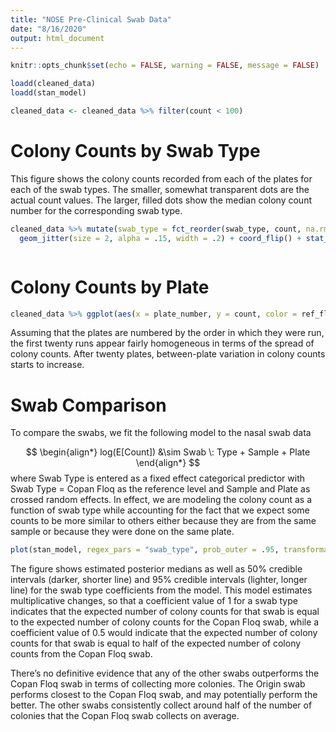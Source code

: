 ```yaml
---
title: "NOSE Pre-Clinical Swab Data"
date: "8/16/2020"
output: html_document
---
```


```r
knitr::opts_chunk$set(echo = FALSE, warning = FALSE, message = FALSE)

loadd(cleaned_data)
loadd(stan_model)

cleaned_data <- cleaned_data %>% filter(count < 100)

```



# Colony Counts by Swab Type
This figure shows the colony counts recorded from each of the plates for each of the swab types. The smaller, somewhat transparent dots are the actual count values. The larger, filled dots show the median colony count number for the corresponding swab type.

```r

cleaned_data %>% mutate(swab_type = fct_reorder(swab_type, count, na.rm = T))  %>% ggplot(aes(x = swab_type, y = count, color = swab_type)) + 
  geom_jitter(size = 2, alpha = .15, width = .2) + coord_flip() + stat_summary(fun = median, geom = "point", size = 3.5) + theme_light() + scale_color_d3()



```


# Colony Counts by Plate



```r

cleaned_data %>% ggplot(aes(x = plate_number, y = count, color = ref_flag)) + geom_jitter(size = 2, alpha = .5, width = .2)  + theme_light() + facet_wrap( ~ plate_group, scales = "free_x") + scale_color_d3(labels = c("Other", "Copan Floq"))


```


Assuming that the plates are numbered by the order in which they were run, the first twenty runs appear fairly homogeneous in terms of the spread of colony counts. After twenty plates, between-plate variation in colony counts starts to increase.

# Swab Comparison

To compare the swabs, we fit the following model to the nasal swab data

$$
\begin{align*}
log(E[Count]) &\sim Swab \: Type + Sample + Plate
\end{align*}
$$
where Swab Type is entered as a fixed effect categorical predictor with Swab Type = Copan Floq as the reference level and Sample and Plate as crossed random effects. In effect, we are modeling the colony count as a function of swab type while accounting for the fact that we expect some counts to be more similar to others either because they are from the same sample or because they were done on the same plate. 


```r

plot(stan_model, regex_pars = "swab_type", prob_outer = .95, transformations = "exp") + geom_vline(xintercept = 1) + scale_y_discrete(labels = levels(cleaned_data$swab_type)[-1])

```

The figure shows estimated posterior medians as well as 50% credible intervals (darker, shorter line) and 95% credible intervals (lighter, longer line) for the swab type coefficients from the model. This model estimates multiplicative changes, so that a coefficient value of 1 for a swab type indicates that the expected number of colony counts for that swab is equal to the expected number of colony counts for the Copan Floq swab, while a coefficient value of 0.5 would indicate that the expected number of colony counts for that swab is equal to half of the expected number of colony counts from the Copan Floq swab.

There's no definitive evidence that any of the other swabs outperforms the Copan Floq swab in terms of collecting more colonies. The Origin swab performs closest to the Copan Floq swab, and may potentially perform the better. The other swabs consistently collect around half of the number of colonies that the Copan Floq swab collects on average.